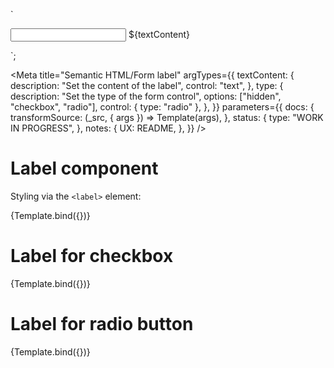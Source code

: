 <!--
@license EUPL-1.2
Copyright (c) 2021 Robbert Broersma
-->


<!-- Import component and component styles -->


<!-- Import Docs -->


  `<div class="utrecht-html">
  <input type="${type}" id="${type}">
  <label for="${type}">${textContent}</label>
</div>`;

<Meta
  title="Semantic HTML/Form label"
  argTypes={{
    textContent: {
      description: "Set the content of the label",
      control: "text",
    },
    type: {
      description: "Set the type of the form control",
      options: ["hidden", "checkbox", "radio"],
      control: { type: "radio" },
    },
  }}
  parameters={{
    docs: {
      transformSource: (_src, { args }) => Template(args),
    },
    status: {
      type: "WORK IN PROGRESS",
    },
    notes: {
      UX: README,
    },
  }}
/>

# Label component

Styling via the `<label>` element:

<Canvas>
  <Story
    name="Label"
    args={{
      textContent: "Username",
      type: "hidden",
    }}
  >
    {Template.bind({})}
  </Story>
</Canvas>

<ArgsTable story="Label" />

# Label for checkbox

<Canvas>
  <Story
    name="Label for checkbox"
    args={{
      textContent: "Username",
      type: "checkbox",
    }}
  >
    {Template.bind({})}
  </Story>
</Canvas>

# Label for radio button

<Canvas>
  <Story
    name="Label for radio button"
    args={{
      textContent: "Username",
      type: "radio",
    }}
  >
    {Template.bind({})}
  </Story>
</Canvas>
